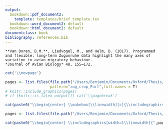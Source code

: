```yaml
---
output:
  bookdown::pdf_document2:
    template: templates/brief_template.tex
  bookdown::word_document2: default
  bookdown::html_document2: default
documentclass: book
bibliography: references.bib
---
```


\part{The innate migratory program}

```block
**Van Doren, B.M.**, Liedvogel, M., and Helm, B. (2017). Programmed and flexible: long-term Zugunruhe data highlight the many axes of variation in avian migratory behaviour.  
*Journal of Avian Biology* 48, 155–172.
```

<!-- 
Notes for adding an opening quote in PDF output:
i) add the reference for the quote with the chunk option quote_author="my author name",
ii) include=knitr::opts_knit$get('rmarkdown.pandoc.to') == 'latex' means that these quotes are only included when output is latex (in HTML output, it would appear by the end of the previous page)
iii) You can't use markdown syntax inside chunk options, so if you want to e.g. italicise a book name in the quote reference use a 'text reference': Create a named piece of text with '(ref:label-name) My text', then link to this in the chunk option with quote_author='(ref:label-name)'
-->

<!-- # Migratory behaviour of stonechats in a common garden {#stonechats} -->

\hypertarget{stonechats}{
\chapter[Migratory behavior of stonechats in a common garden]{Migratory behavior of stonechats\\in a common garden}\label{stonechats}}

<!-- # Programmed and flexible: long-term *Zugunruhe* data highlight the many axes of variation in avian migratory behaviour {#programmed-and-flexible} -->
<!-- \chaptermark{Axes of variation in migratory restlessness} -->
<!-- \chaptermark{Quantifying migratory behaviour in a common garden} -->

<!-- \begin{flushright} -->
<!-- \textbf{\textit{Journal of Avian Biology} 48:155--172 (2017)} -->
<!-- \end{flushright} -->

<!-- ```{block type='flushright'} -->
<!-- **Van Doren, B.M.**, Liedvogel, M., and Helm, B. (2017). Programmed and flexible: long-term Zugunruhe data highlight the many axes of variation in avian migratory behaviour. *Journal of Avian Biology* 48, 155–172. -->
<!-- ``` -->


```r
cat('\\newpage')
```

<!-- ```{r zug,  out.width = "100%", message=F, echo=F, fig.align='center'} -->
<!-- pages <- list.files(file.path("pdf_chapters/zug"), -->
<!--                     pattern="zug_crop_Part",full.names = T) -->
<!-- library(stringr) -->
<!-- knitr::include_graphics(pages) -->
<!-- # if (knitr::is_latex_output()) cat('\\pagebreak') -->

<!-- # cat(str_c("\\makebox[\\linewidth][c]{\\includegraphics{", pages, "}}")) -->

<!-- ``` -->

```r
pages <- list.files(file.path("/Users/Benjamin/Documents/Oxford/Thesis/oxforddown/pdf_chapters/zug"),
                    pattern="zug_crop_Part",full.names = T)
# knitr::include_graphics(pages)
# if (knitr::is_latex_output()) cat('\\pagebreak')

cat(paste0("\\begin{center} \\makebox[\\linewidth][c]{\\includegraphics[width=1.15\\linewidth]{", pages, "}} \\end{center} \\newpage \n"))

```


<!-- ```{r zug-supp,   out.width = "100%", message=F, echo=F, fig.align='center'} -->
<!-- pages <- list.files(file.path("pdf_chapters/zug"),pattern="zug_supp_crop_Part",full.names = T) -->

<!-- knitr::include_graphics(pages) -->
<!-- ``` -->


```r
pages <- list.files(file.path("/Users/Benjamin/Documents/Oxford/Thesis/oxforddown/pdf_chapters/zug"),pattern="zug_supp_crop_Part",full.names = T)

cat(paste0("\\begin{center} \\includegraphics[width=1\\linewidth]{",pages,"} \\end{center} \\newpage \n"))
```

